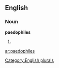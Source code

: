 
==English==

===Noun===
'''paedophiles'''

# {{plural of|[[paedophile]]}}

[[Category:English plurals]]

[[ar:paedophiles]]